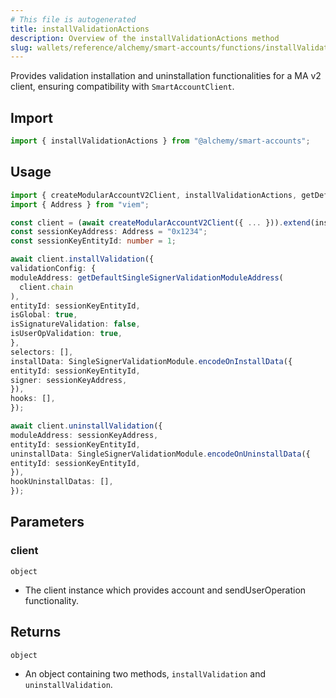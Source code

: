 ```yaml
---
# This file is autogenerated
title: installValidationActions
description: Overview of the installValidationActions method
slug: wallets/reference/alchemy/smart-accounts/functions/installValidationActions
---
```


Provides validation installation and uninstallation functionalities for a MA v2 client, ensuring compatibility with `SmartAccountClient`.

## Import

```ts
import { installValidationActions } from "@alchemy/smart-accounts";
```

## Usage

```ts
import { createModularAccountV2Client, installValidationActions, getDefaultSingleSignerValidationModuleAddress, SingleSignerValidationModule } from "@alchemy/smart-accounts";
import { Address } from "viem";

const client = (await createModularAccountV2Client({ ... })).extend(installValidationActions);
const sessionKeyAddress: Address = "0x1234";
const sessionKeyEntityId: number = 1;

await client.installValidation({
validationConfig: {
moduleAddress: getDefaultSingleSignerValidationModuleAddress(
  client.chain
),
entityId: sessionKeyEntityId,
isGlobal: true,
isSignatureValidation: false,
isUserOpValidation: true,
},
selectors: [],
installData: SingleSignerValidationModule.encodeOnInstallData({
entityId: sessionKeyEntityId,
signer: sessionKeyAddress,
}),
hooks: [],
});

await client.uninstallValidation({
moduleAddress: sessionKeyAddress,
entityId: sessionKeyEntityId,
uninstallData: SingleSignerValidationModule.encodeOnUninstallData({
entityId: sessionKeyEntityId,
}),
hookUninstallDatas: [],
});

```

## Parameters

### client

`object`

- The client instance which provides account and sendUserOperation functionality.

## Returns

`object`

- An object containing two methods, `installValidation` and `uninstallValidation`.
